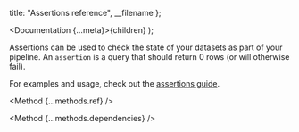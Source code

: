 
  title: "Assertions reference",
  __filename
};

  <Documentation {...meta}>{children}</Documentation>
);

Assertions can be used to check the state of your datasets as part of your pipeline. An `assertion` is a query that should return 0 rows (or will otherwise fail).

For examples and usage, check out the [assertions guide](/guides/assertions).

<Method {...methods.ref} />

<Method {...methods.dependencies} />
